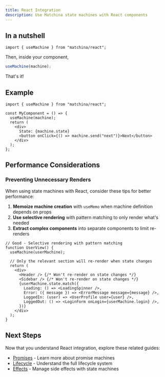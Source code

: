 ```yaml
---
title: React Integration
description: Use Matchina state machines with React components
---
```



## In a nutshell

```tsx
import { useMachine } from "matchina/react";
```

Then, inside your component,

```ts
useMachine(machine);
```

That's it!

## Example

```tsx
import { useMachine } from "matchina/react";

const MyComponent = () => {
  useMachine(machine);
  return (
    <div>
      State: {machine.state}
      <button onClick={() => machine.send("next")}>Next</button>
    </div>
  );
};
```

## Performance Considerations

### Preventing Unnecessary Renders

When using state machines with React, consider these tips for better performance:

1. **Memoize machine creation** with `useMemo` when machine definition depends on props
2. **Use selective rendering** with pattern matching to only render what's needed
3. **Extract complex components** into separate components to limit re-renders

```tsx
// Good - Selective rendering with pattern matching
function UserView() {
  useMachine(userMachine);

  // Only the relevant section will re-render when state changes
  return (
    <div>
      <Header /> {/* Won't re-render on state changes */}
      <Sidebar /> {/* Won't re-render on state changes */}
      {userMachine.state.match({
        Loading: () => <LoadingSpinner />,
        Error: ({ message }) => <ErrorMessage message={message} />,
        LoggedIn: (user) => <UserProfile user={user} />,
        LoggedOut: () => <LoginForm onLogin={userMachine.login} />,
      })}
    </div>
  );
}
```

## Next Steps

Now that you understand React integration, explore these related guides:

- [Promises](/matchina/guides/promises) - Learn more about promise machines
- [Lifecycle](/matchina/guides/lifecycle) - Understand the full lifecycle system
- [Effects](/matchina/guides/effects) - Manage side effects with state machines
